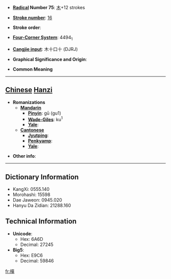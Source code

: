 * '''[[Wiktionary:Chinese radical index| Radical]] Number 75''': [[Wiktionary:Chinese radical index 木|木]]+12 strokes

* '''[[Wiktionary:Chinese total strokes index|Stroke number]]''': [[Wiktionary:Chinese total strokes index 16|16]]

* '''Stroke order''': 

* '''[[Wiktionary:Chinese four corner index|Four-Corner System]]''': 4494<sub>1</sub>

* '''[[Wiktionary:Chinese Cangjie index|Cangjie input]]''': 木十口十 (DJRJ)

* '''Graphical Significance and Origin''': 

* '''Common Meaning'''

----

== [[Chinese]] [[Hanzi]] ==

* '''Romanizations'''
** '''[[Mandarin]]'''
*** '''[[Pinyin]]''': gū (gu1)
*** '''[[Wade-Giles]]''': ku<sup>1</sup>
*** '''[[Yale]]''': 
** '''[[Cantonese]]'''
*** '''[[Jyutping]]''':
*** '''[[Penkyamp]]''': 
*** '''[[Yale]]''': 

* '''Other info''': 

----

== Dictionary Information ==

* KangXi: 0555.140
* Morohashi: 15598
* Dae Jaweon: 0945.020
* Hanyu Da Zidian: 21288.160

== Technical Information ==

* '''Unicode''':
** Hex: 6A6D
** Decimal: 27245
* '''Big5''':
** Hex: E9C6
** Decimal: 59846

[[fr:橭]]